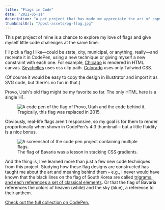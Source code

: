 ```yaml
---
title: "Flags in Code"
date: '2021-05-11'
description: "A pet project that has made me appreciate the art of copying."
thumbnailUrl: "/post-assets/og-flag.jpg"
---
```


This pet project of mine is a chance to explore my love of flags and give myself little code challenges at the same time.

I'll pick a flag I like—could be state, city, municipal, or anything, really—and recreate it in CodePen, using a new technique or giving myself a new constraint with each one. For example, [Chicago](https://codepen.io/andrewmillen/pen/YePgLZ?editors=0010) is rendered in HTML canvas. [Seychelles](https://codepen.io/andrewmillen/pen/KKKymWb) uses css clip path. [Colorado](https://codepen.io/andrewmillen/pen/MWJdzQW) uses only Tailwind CSS.

(Of course it would be easy to copy the design in Illustrator and import it as SVG code, but there's no fun in that.)

Provo, Utah's old flag might be my favorite so far. The only HTML here is a single H1.

<figure>
<img alt="A code pen of the flag of Provo, Utah and the code behind it." src="/post-assets/flags-provo.webp" />
<figcaption>Tragically, this flag was replaced in 2015.</figcaption>
</figure>

Obviously, real-life flags aren't responsive, so my goal is for them to render proportionally when shown in CodePen's 4:3 thumbnail – but a little fluidity is a nice bonus.


<figure>
<img alt="A screenshot of the code pen project containing multiple flags." src="/post-assets/flags-all.webp" />
<figcaption>The flag of Bavaria was a lesson in stacking CSS gradients.</figcaption>
</figure>

And the thing is, I've learned more than just a few new code techniques from this project. Studying how these flag designs are constructed has taught me about the art and meaning behind them – e.g., I never would have known that the black lines on the flag of South Korea are called [trigrams, and each references a set of classical elements](https://asiasociety.org/education/taegeuk). Or that the flag of Bavaria references the colors of heaven (white) and the sky (blue), a reference to their anthem.

[Check out the full collection on CodePen.](https://codepen.io/collection/XOWYvZ?grid_type=grid)

